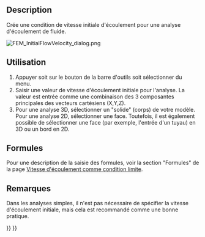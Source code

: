 <languages/>

<div class="mw-translate-fuzzy">
{{Docnav/fr
|[[FEM_ConstraintMagnetization/fr|Magnétisation]]
|[[FEM_ConstraintInitialPressure/fr|Pression initiale]]
|[[FEM_Workbench/fr|Atelier FEM]]
|IconL=FEM_ConstraintMagnetization.svg
|IconR=FEM_ConstraintInitialPressure.svg
|IconC=Workbench_FEM.svg
}}
</div>

{{GuiCommandContainer
|
{{GuiCommand/fr
|Name=FEM ConstraintInitialFlowVelocity
|Name/fr=FEM Vitesse initiale d'écoulement
|MenuLocation=Modèle → Conditions limites de fluide → Condition de vitesse d'écoulement initial
|Workbenches=[[FEM_Workbench/fr|FEM]]
|SeeAlso=[[FEM_ConstraintFlowVelocity/fr|FEM Vitesse d'écoulement comme condition limite]], [[FEM_ConstraintInitialPressure/fr|FEM Pression initiale]]
}}
{{GuiCommandFemInfo/fr
|Solvers=Elmer
}}
}}

==Description==

Crée une condition de vitesse initiale d'écoulement pour une analyse d'écoulement de fluide.

[[File:FEM_InitialFlowVelocity_dialog.png]]
{{Caption|Panneau des tâches de la vitesse initiale d'écoulement FEM}}

<span id="Usage"></span>
==Utilisation== 

# Appuyer soit sur le bouton de la barre d'outils {{Button|[[Image:FEM_ConstraintInitialFlowVelocity.svg|16px]] [[FEM_ConstraintInitialFlowVelocity/fr|Condition de vitesse d'écoulement initial]]}} soit sélectionner {{MenuCommand|Modèle → Conditions limites de fluide → [[Image:FEM_ConstraintInitialFlowVelocity.svg|16px]] Condition de vitesse d'écoulement initial}} du menu.
# Saisir une valeur de vitesse d'écoulement initiale pour l'analyse. La valeur est entrée comme une combinaison des 3 composantes principales des vecteurs cartésiens (X,Y,Z).
# Pour une analyse 3D, sélectionner un "solide" (corps) de votre modèle. Pour une analyse 2D, sélectionner une face. Toutefois, il est également possible de sélectionner une face (par exemple, l'entrée d'un tuyau) en 3D ou un bord en 2D.

<span id="Formulas"></span>
==Formules==

Pour une description de la saisie des formules, voir la section "Formules" de la page [[FEM_ConstraintFlowVelocity/fr#Formules|Vitesse d'écoulement comme condition limite]].

<span id="Notes"></span>
==Remarques== 

Dans les analyses simples, il n'est pas nécessaire de spécifier la vitesse d'écoulement initiale, mais cela est recommandé comme une bonne pratique.


<div class="mw-translate-fuzzy">
{{Docnav/fr
|[[FEM_ConstraintMagnetization/fr|Magnétisation]]
|[[FEM_ConstraintInitialPressure/fr|Pression initiale]]
|[[FEM_Workbench/fr|Atelier FEM]]
|IconL=FEM_ConstraintMagnetization.svg
|IconR=FEM_ConstraintInitialPressure.svg
|IconC=Workbench_FEM.svg
}}
</div>

{{FEM Tools navi{{#translation:}}}}
{{Userdocnavi{{#translation:}}}}